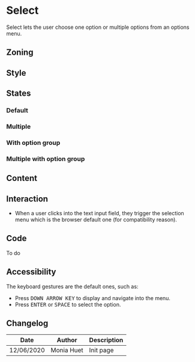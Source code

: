 

<Meta title="Components/Form/Fields/Select" />

# Select

Select lets the user choose one option or multiple options from an options menu. 

## Zoning

<FigmaImage
	src="https://www.figma.com/file/qc8oUSyVJM67gSsbTShftt/%F0%9F%93%90-Zoning?node-id=51%3A122"
	alt="zoning image for input select"
/>
## Style

## States

### Default

<Canvas>
    <Story name="default">
        <Form.Select label="Select" values={['', 'foo', 'bar']}/>
    </Story>
    <Story name="disabled">
        <Form.Select label="Disabled Select" disabled  values={['', 'foo', 'bar']}/>
    </Story>
    <Story name="read-only">
        <Form.Select label="Read-Only Select" readOnly value="foo" values={['', 'foo', 'bar']} />
    </Story>
</Canvas>

### Multiple

<Canvas>
    <Story name="default multiple">
        <Form.Select label="Select" values={['', 'foo', 'bar']} multiple />
    </Story>
    <Story name="disabled multiple">
        <Form.Select label="Disabled Select" disabled  values={['', 'foo', 'bar']} multiple/>
    </Story>
    <Story name="read-only multiple">
        <Form.Select label="Read-Only Select" readOnly value={['','bar']} values={['', 'foo', 'bar']} multiple/>
    </Story>
</Canvas>

### With option group

<Canvas>
    <Story name="default object">
        <Form.Select label="Select" values={{foo: ['', 'foo', 'bar'], bar: ['', 'foo', 'bar']}} />
    </Story>
    <Story name="disabled object">
        <Form.Select label="Disabled Select" disabled  values={{foo: ['', 'foo', 'bar'], bar: ['', 'foo', 'bar']}}/>
    </Story>
    <Story name="read-only object">
        <Form.Select label="Read-Only Select" readOnly value="foo" values={{foo: ['', 'foo', 'bar'], bar: ['', 'foo', 'bar']}}/>
    </Story>
</Canvas>

### Multiple with option group

<Canvas>
    <Story name="default multiple object">
        <Form.Select label="Select" values={{foo: ['', 'foo', 'bar'], bar: ['', 'foo', 'bar']}} multiple />
    </Story>
    <Story name="disabled multiple object">
        <Form.Select label="Disabled Select" disabled  values={{foo: ['', 'foo', 'bar'], bar: ['', 'foo', 'bar']}} multiple />
    </Story>
    <Story name="read-only multiple object">
        <Form.Select label="Read-Only Select" readOnly value={['','bar']} values={{foo: ['', 'foo', 'bar'], bar: ['', 'foo', 'bar']}} multiple />
    </Story>
</Canvas>

## Content


## Interaction

- When a user clicks into the text input field, they trigger the selection menu which is the browser default one (for compatibility reason).

## Code

To do

## Accessibility

The keyboard gestures are the default ones, such as:
- Press <kbd>DOWN ARROW KEY</kbd> to display and navigate into the menu.
- Press <kbd>ENTER</kbd> or <kbd>SPACE</kbd> to select the option.

## Changelog

| Date       | Author | Description |
| ---------- | ------ | ----------- |
| 12/06/2020 | Monia Huet  | Init page   |

